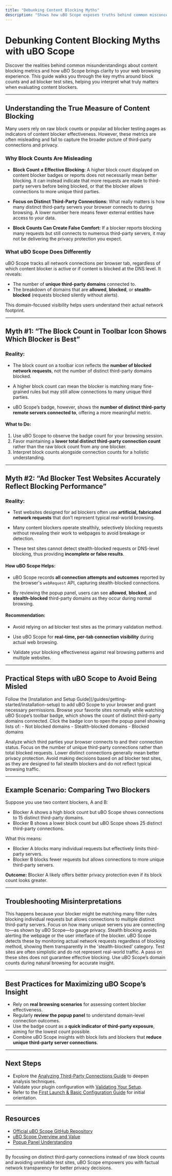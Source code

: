 ```yaml
---
title: "Debunking Content Blocking Myths"
description: "Shows how uBO Scope exposes truths behind common misconceptions in content blocking metrics. Guides users through examples and interpretations to avoid being misled by raw block counts or testing websites."
---
```


# Debunking Content Blocking Myths with uBO Scope

Discover the realities behind common misunderstandings about content blocking metrics and how uBO Scope brings clarity to your web browsing experience. This guide walks you through the key myths around block counts and ad blocker test sites, helping you interpret what truly matters when evaluating content blockers.

---

## Understanding the True Measure of Content Blocking

Many users rely on raw block counts or popular ad blocker testing pages as indicators of content blocker effectiveness. However, these metrics are often misleading and fail to capture the broader picture of third-party connections and privacy.

### Why Block Counts Are Misleading

- **Block Count ≠ Effective Blocking:** A higher block count displayed on content blocker badges or reports does not necessarily mean better blocking. It can instead indicate that more requests are made to third-party servers before being blocked, or that the blocker allows connections to more unique third parties.

- **Focus on Distinct Third-Party Connections:** What really matters is how many distinct third-party servers your browser connects to during browsing. A lower number here means fewer external entities have access to your data.

- **Block Counts Can Create False Comfort:** If a blocker reports blocking many requests but still connects to numerous third-party servers, it may not be delivering the privacy protection you expect.

### What uBO Scope Does Differently

uBO Scope tracks all network connections per browser tab, regardless of which content blocker is active or if content is blocked at the DNS level. It reveals:

- The number of **unique third-party domains** connected to.
- The breakdown of domains that are **allowed**, **blocked**, or **stealth-blocked** (requests blocked silently without alerts).

This domain-focused visibility helps users understand their actual network footprint.

---

## Myth #1: “The Block Count in Toolbar Icon Shows Which Blocker is Best”

### Reality:

- The block count on a toolbar icon reflects the **number of blocked network requests**, not the number of distinct third-party domains blocked.

- A higher block count can mean the blocker is matching many fine-grained rules but may still allow connections to many unique third parties.

- uBO Scope’s badge, however, shows the **number of distinct third-party remote servers connected to**, offering a more meaningful metric.

#### What to Do:

1. Use uBO Scope to observe the badge count for your browsing session.
2. Favor maintaining a **lower total distinct third-party connection count** rather than the raw block count from any one blocker.
3. Interpret block counts alongside connection counts for a holistic understanding.

---

## Myth #2: “Ad Blocker Test Websites Accurately Reflect Blocking Performance”

### Reality:

- Test websites designed for ad blockers often use **artificial, fabricated network requests** that don’t represent typical real-world browsing.

- Many content blockers operate stealthily, selectively blocking requests without revealing their work to webpages to avoid breakage or detection.

- These test sites cannot detect stealth-blocked requests or DNS-level blocking, thus providing **incomplete or false results**.

#### How uBO Scope Helps:

- uBO Scope records **all connection attempts and outcomes** reported by the browser's `webRequest` API, capturing stealth-blocked connections.

- By reviewing the popup panel, users can see **allowed**, **blocked**, and **stealth-blocked** third-party domains as they occur during normal browsing.

#### Recommendation:

- Avoid relying on ad blocker test sites as the primary validation method.

- Use uBO Scope for **real-time, per-tab connection visibility** during actual web browsing.

- Validate your blocking effectiveness against real browsing patterns and multiple websites.

---

## Practical Steps with uBO Scope to Avoid Being Misled

<Steps>
<Step title="Install and Activate uBO Scope">
Follow the [Installation and Setup Guide](/guides/getting-started/installation-setup) to add uBO Scope to your browser and grant necessary permissions.
</Step>
<Step title="Browse Real Websites and Observe Badge">
Browse your favorite sites normally while watching uBO Scope’s toolbar badge, which shows the count of distinct third-party domains connected.
</Step>
<Step title="Open the Popup Panel for Details">
Click the badge icon to open the popup panel showing lists of:
- Not blocked domains
- Stealth-blocked domains
- Blocked domains

Analyze which third parties your browser connects to and their connection status.
</Step>
<Step title="Interpret Figures Intelligently">
Focus on the number of unique third-party connections rather than total blocked requests.
Lower distinct connections generally mean better privacy protection.
</Step>
<Step title="Ignore Misleading Test Sites">
Avoid making decisions based on ad blocker test sites, as they are designed to fail stealth blockers and do not reflect typical browsing traffic.
</Step>
</Steps>

---

## Example Scenario: Comparing Two Blockers

Suppose you use two content blockers, A and B:

- Blocker A shows a high block count but uBO Scope shows connections to 15 distinct third-party domains.
- Blocker B shows a lower block count but uBO Scope shows 25 distinct third-party connections.

What this means:
- Blocker A blocks many individual requests but effectively limits third-party servers.
- Blocker B blocks fewer requests but allows connections to more unique third-party servers.

**Outcome:** Blocker A likely offers better privacy protection even if its block count looks greater.

---

## Troubleshooting Misinterpretations

<AccordionGroup title="Common Misunderstandings and Fixes">
<Accordion title="Why Does My Blocker Show More Blocks but uBO Scope Shows More Connections?">
This happens because your blocker might be matching many filter rules blocking individual requests but allows connections to multiple distinct third-party servers. Focus on how many unique servers you are connecting to—as shown by uBO Scope—to gauge privacy.
</Accordion>
<Accordion title="Why Don’t Stealth-Blocked Connections Appear in Some Blocker Reports?">
Stealth blocking avoids alerting the webpage or the user interface of the blocker. uBO Scope detects these by monitoring actual network requests regardless of blocking method, showing them transparently in the 'stealth-blocked' category.
</Accordion>
<Accordion title="My Ad Blocker Test Site Passes but uBO Scope Shows Many Connections">
Test sites are often simplistic and do not represent real-world traffic. A pass on these sites does not guarantee effective blocking. Use uBO Scope’s domain counts during natural browsing for accurate insight.
</Accordion>
</AccordionGroup>

---

## Best Practices for Maximizing uBO Scope’s Insight

- Rely on **real browsing scenarios** for assessing content blocker effectiveness.
- Regularly **review the popup panel** to understand domain-level connection outcomes.
- Use the badge count as a **quick indicator of third-party exposure**, aiming for the lowest count possible.
- Combine uBO Scope insights with block lists and blockers that **reduce unique third-party server connections**.

---

## Next Steps

- Explore the [Analyzing Third-Party Connections Guide](/guides/core-workflows/analyzing-connections) to deepen analysis techniques.
- Validate your plugin configuration with [Validating Your Setup](/getting-started/first-use-and-validation/validating-setup).
- Refer to the [First Launch & Basic Configuration Guide](/getting-started/first-use-and-validation/first-launch) for initial orientation.

---

## Resources

- [Official uBO Scope GitHub Repository](https://github.com/gorhill/uBO-Scope)
- [uBO Scope Overview and Value](../../overview/intro-value/product-purpose.md)
- [Popup Panel Understanding](/guides/getting-started/understanding-popup)

---

By focusing on distinct third-party connections instead of raw block counts and avoiding unreliable test sites, uBO Scope empowers you with factual network transparency for better privacy decisions.